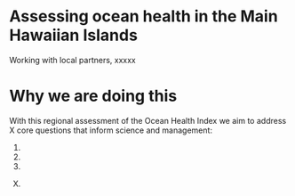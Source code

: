 # Assessing ocean health in the Main Hawaiian Islands

Working with local partners, xxxxx

# Why we are doing this

With this regional assessment of the Ocean Health Index we aim to address X core questions that inform science and management: 

1. 
2. 
3. 
X. 


